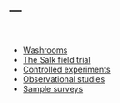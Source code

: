 ---
---

<br>

- [Washrooms](https://www.nytimes.com/2010/09/14/us/14hands.html)
- [The Salk field trial](readings/salk-trial.pdf)
- [Controlled experiments](readings/experiments.pdf)
- [Observational studies](readings/studies.pdf)
- [Sample surveys](readings/surveys.pdf)

